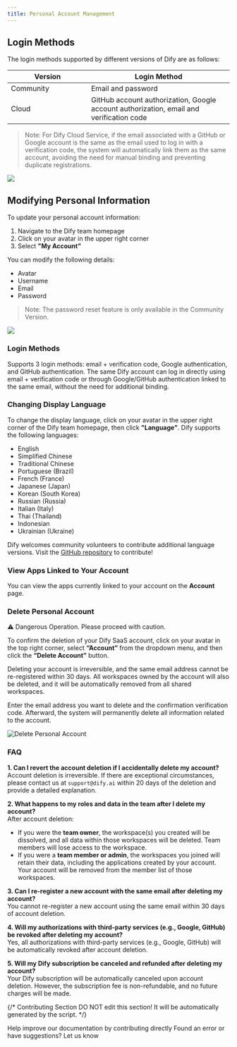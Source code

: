 ```yaml
---
title: Personal Account Management
---
```



## Login Methods

The login methods supported by different versions of Dify are as follows:

<table><thead><tr><th width="166">Version</th><th>Login Method</th></tr></thead><tbody><tr><td>Community</td><td>Email and password</td></tr><tr><td>Cloud</td><td>GitHub account authorization, Google account authorization, email and verification code</td></tr></tbody></table>

> Note: For Dify Cloud Service, if the email associated with a GitHub or Google account is the same as the email used to log in with a verification code, the system will automatically link them as the same account, avoiding the need for manual binding and preventing duplicate registrations.

![](https://assets-docs.dify.ai/dify-enterprise-mintlify/en/guides/management/c4a9bb46f636807f0b59710724fddc40.png)

## Modifying Personal Information

To update your personal account information:

1. Navigate to the Dify team homepage
2. Click on your avatar in the upper right corner
3. Select **"My Account"**

You can modify the following details:

* Avatar
* Username
* Email
* Password

> Note: The password reset feature is only available in the Community Version.

![](https://assets-docs.dify.ai/dify-enterprise-mintlify/en/guides/management/527c6752596356c263262f5e24ef8941.png)

### Login Methods

Supports 3 login methods: email + verification code, Google authentication, and GitHub authentication. The same Dify account can log in directly using email + verification code or through Google/GitHub authentication linked to the same email, without the need for additional binding.

### Changing Display Language

To change the display language, click on your avatar in the upper right corner of the Dify team homepage, then click **"Language"**. Dify supports the following languages:

* English
* Simplified Chinese
* Traditional Chinese
* Portuguese (Brazil)
* French (France)
* Japanese (Japan)
* Korean (South Korea)
* Russian (Russia)
* Italian (Italy)
* Thai (Thailand)
* Indonesian
* Ukrainian (Ukraine)

Dify welcomes community volunteers to contribute additional language versions. Visit the [GitHub repository](https://github.com/langgenius/dify/blob/main/CONTRIBUTING) to contribute!

### View Apps Linked to Your Account

You can view the apps currently linked to your account on the **Account** page.

### Delete Personal Account

⚠️ Dangerous Operation. Please proceed with caution.

To confirm the deletion of your Dify SaaS account, click on your avatar in the top right corner, select **“Account”** from the dropdown menu, and then click the **“Delete Account”** button.

Deleting your account is irreversible, and the same email address cannot be re-registered within 30 days. All workspaces owned by the account will also be deleted, and it will be automatically removed from all shared workspaces.

Enter the email address you want to delete and the confirmation verification code. Afterward, the system will permanently delete all information related to the account.

![Delete Personal Account](https://assets-docs.dify.ai/2024/12/ded326f27886b5884969c220ead998d7.png)

### FAQ

**1. Can I revert the account deletion if I accidentally delete my account?**\
Account deletion is irreversible. If there are exceptional circumstances, please contact us at `support@dify.ai` within 20 days of the deletion and provide a detailed explanation.

**2. What happens to my roles and data in the team after I delete my account?**\
After account deletion:

* If you were the **team owner**, the workspace(s) you created will be dissolved, and all data within those workspaces will be deleted. Team members will lose access to the workspace.
* If you were a **team member or admin**, the workspaces you joined will retain their data, including the applications created by your account. Your account will be removed from the member list of those workspaces.

**3. Can I re-register a new account with the same email after deleting my account?**\
You cannot re-register a new account using the same email within 30 days of account deletion.

**4. Will my authorizations with third-party services (e.g., Google, GitHub) be revoked after deleting my account?**\
Yes, all authorizations with third-party services (e.g., Google, GitHub) will be automatically revoked after account deletion.

**5. Will my Dify subscription be canceled and refunded after deleting my account?**\
Your Dify subscription will be automatically canceled upon account deletion. However, the subscription fee is non-refundable, and no future charges will be made.

{/*
Contributing Section
DO NOT edit this section!
It will be automatically generated by the script.
*/}

<CardGroup cols="2">
    <Card
        title="Edit this page"
        icon="pen-to-square"
        href="https://github.com/langgenius/dify-docs/edit/main/en/guides/management/personal-account-management.mdx"
    >
        Help improve our documentation by contributing directly
    </Card>
    <Card
        title="Report an issue"
        icon="github"
        href="https://github.com/langgenius/dify-docs/issues/new?title=Documentation%20Issue%3A%20nal-account-managem&body=%23%23%20Issue%20Description%0A%3C%21--%20Please%20briefly%20describe%20the%20issue%20you%20found%20--%3E%0A%0A%23%23%20Page%20Link%0Ahttps%3A%2F%2Fgithub.com%2Flanggenius%2Fdify-docs%2Fblob%2Fmain%2Fen/guides/management%2Fpersonal-account-management.mdx%0A%0A%23%23%20Suggested%20Changes%0A%3C%21--%20If%20you%20have%20specific%20suggestions%20for%20changes%2C%20please%20describe%20them%20here%20--%3E%0A%0A%3C%21--%20Thank%20you%20for%20helping%20improve%20our%20documentation%21%20--%3E"
    >
        Found an error or have suggestions? Let us know
    </Card>
</CardGroup>
